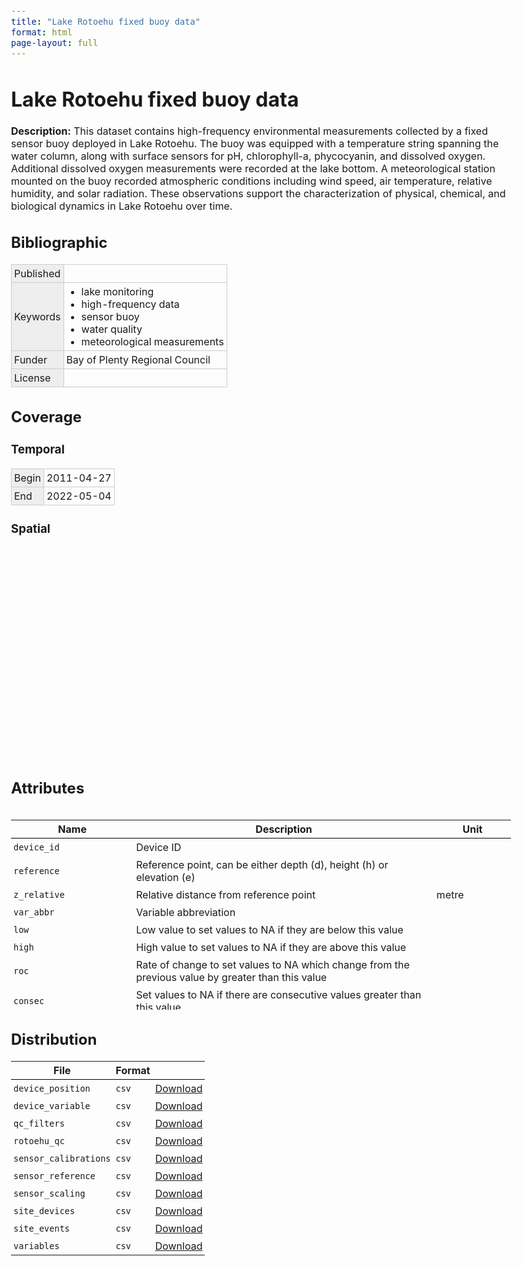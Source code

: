 ---
title: "Lake Rotoehu fixed buoy data"
format: html
page-layout: full
---

<script type="application/ld+json">
{
  "@context": "http://schema.org",
  "type": "Dataset",
  "name": "Lake Rotoehu fixed buoy data",
  "creator": [
    {
      "type": "Person",
      "id": "0000-0002-3834-8868",
      "email": "tadhg@limnotrack.com",
      "affiliation": "Limnotrack",
      "name": "Tadhg Moore"
    },
    {
      "type": "Person",
      "id": "0000-0001-5784-9767",
      "email": "chris@limnotrack.com",
      "affiliation": "Limnotrack",
      "name": "Chris McBride"
    }
  ],
  "description": "This dataset contains high-frequency environmental measurements collected by a fixed sensor buoy deployed in Lake Rotoehu. The buoy was equipped with a temperature string spanning the water column, along with surface sensors for pH, chlorophyll-a, phycocyanin, and dissolved oxygen. Additional dissolved oxygen measurements were recorded at the lake bottom. A meteorological station mounted on the buoy recorded atmospheric conditions including wind speed, air temperature, relative humidity, and solar radiation. These observations support the characterization of physical, chemical, and biological dynamics in Lake Rotoehu over time.",
  "datePublished": null,
  "keywords": ["lake monitoring", "high-frequency data", "sensor buoy", "water quality", "meteorological measurements"],
  "funder": "Bay of Plenty Regional Council",
  "temporalCoverage": "2011-04-27/2022-05-04",
  "license": null,
  "spatialCoverage": {
    "type": "Place",
    "name": "Lake Rotoehu in the Bay of Plenty region in New Zealand.",
    "geo": {
      "type": "GeoShape",
      "box": "-37.9905 176.5496 -38.0365 176.5028"
    }
  },
  "variableMeasured": [
    {
      "type": "PropertyValue",
      "unitText": null,
      "name": "device_id",
      "description": "Device ID"
    },
    {
      "type": "PropertyValue",
      "unitText": null,
      "name": "reference",
      "description": "Reference point, can be either depth (d), height (h) or elevation (e)"
    },
    {
      "type": "PropertyValue",
      "unitText": "metre",
      "name": "z_relative",
      "description": "Relative distance from reference point"
    },
    {
      "type": "PropertyValue",
      "unitText": null,
      "name": "var_abbr",
      "description": "Variable abbreviation"
    },
    {
      "type": "PropertyValue",
      "unitText": null,
      "name": "low",
      "description": "Low value to set values to NA if they are below this value"
    },
    {
      "type": "PropertyValue",
      "unitText": null,
      "name": "high",
      "description": "High value to set values to NA if they are above this value"
    },
    {
      "type": "PropertyValue",
      "unitText": null,
      "name": "roc",
      "description": "Rate of change to set values to NA which change from the previous value by greater than this value"
    },
    {
      "type": "PropertyValue",
      "unitText": null,
      "name": "consec",
      "description": "Set values to NA if there are consecutive values greater than this value"
    },
    {
      "type": "PropertyValue",
      "unitText": null,
      "name": "interp",
      "description": "Interpolate values if there is a data gap less than this value"
    },
    {
      "type": "PropertyValue",
      "unitText": null,
      "name": "date",
      "description": "Date of calibration"
    },
    {
      "type": "PropertyValue",
      "unitText": null,
      "name": "site",
      "description": "Site of measurement"
    },
    {
      "type": "PropertyValue",
      "unitText": null,
      "name": "variable",
      "description": "Variable abbreviation"
    },
    {
      "type": "PropertyValue",
      "unitText": null,
      "name": "temperature",
      "description": "Temperature at calibration"
    },
    {
      "type": "PropertyValue",
      "unitText": null,
      "name": "type",
      "description": "Type of calibration"
    },
    {
      "type": "PropertyValue",
      "unitText": null,
      "name": "comment",
      "description": "Comment"
    },
    {
      "type": "PropertyValue",
      "unitText": null,
      "name": "date",
      "description": "Date of reference measurement"
    },
    {
      "type": "PropertyValue",
      "unitText": null,
      "name": "reference_type",
      "description": "Type of reference (e.g. buffer, saturated water)"
    },
    {
      "type": "PropertyValue",
      "unitText": null,
      "name": "value_actual",
      "description": "Value of the reference"
    },
    {
      "type": "PropertyValue",
      "unitText": null,
      "name": "units_value",
      "description": "Units of the value"
    },
    {
      "type": "PropertyValue",
      "unitText": null,
      "name": "value_measured",
      "description": "Measured value by the sensor"
    },
    {
      "type": "PropertyValue",
      "unitText": null,
      "name": "units_sensor",
      "description": "Units of the sensor"
    },
    {
      "type": "PropertyValue",
      "unitText": null,
      "name": "temperature",
      "description": "Temperature of the reference type at measurement"
    },
    {
      "type": "PropertyValue",
      "unitText": null,
      "name": "date",
      "description": "Date"
    },
    {
      "type": "PropertyValue",
      "unitText": null,
      "name": "offset",
      "description": "Offset applied to sensor measurement"
    },
    {
      "type": "PropertyValue",
      "unitText": null,
      "name": "multiplier",
      "description": "Multiplier applied to sensor measurement"
    },
    {
      "type": "PropertyValue",
      "unitText": null,
      "name": "range",
      "description": "Range of measurements"
    },
    {
      "type": "PropertyValue",
      "unitText": null,
      "name": "log_multiplier",
      "description": "Multiplier applied at the logger"
    },
    {
      "type": "PropertyValue",
      "unitText": null,
      "name": "source",
      "description": "Source of information"
    },
    {
      "type": "PropertyValue",
      "unitText": null,
      "name": "date_from",
      "description": "Date device is deployed to site"
    },
    {
      "type": "PropertyValue",
      "unitText": null,
      "name": "date_to",
      "description": "Date device is retrieved from site"
    },
    {
      "type": "PropertyValue",
      "unitText": null,
      "name": "notes_device",
      "description": "Notes on the device"
    },
    {
      "type": "PropertyValue",
      "unitText": null,
      "name": "notes",
      "description": "Notes"
    },
    {
      "type": "PropertyValue",
      "unitText": null,
      "name": "site_visit",
      "description": "Was the site visited, logical value"
    },
    {
      "type": "PropertyValue",
      "unitText": null,
      "name": "variables",
      "description": "List of variables or can be all"
    },
    {
      "type": "PropertyValue",
      "unitText": null,
      "name": "action",
      "description": "Type of action at site such as deployed, removed, cleaned"
    },
    {
      "type": "PropertyValue",
      "unitText": null,
      "name": "comments",
      "description": "Comment"
    },
    {
      "type": "PropertyValue",
      "unitText": null,
      "name": "type",
      "description": "Type of variable"
    },
    {
      "type": "PropertyValue",
      "unitText": null,
      "name": "abbr",
      "description": "Abbreviation of variable"
    },
    {
      "type": "PropertyValue",
      "unitText": null,
      "name": "full_text",
      "description": "Full text variable name"
    },
    {
      "type": "PropertyValue",
      "unitText": null,
      "name": "parsed",
      "description": "Variable name to be parsed"
    },
    {
      "type": "PropertyValue",
      "unitText": null,
      "name": "label",
      "description": "Label for variable"
    },
    {
      "type": "PropertyValue",
      "unitText": null,
      "name": "datetime",
      "description": "Date and time of measurement"
    },
    {
      "type": "PropertyValue",
      "unitText": "degree_Celsius",
      "name": "qc_value_t_wtr_d50",
      "description": "Water temperature at 0.5m"
    },
    {
      "type": "PropertyValue",
      "unitText": "degree_Celsius",
      "name": "qc_value_t_wtr_d100",
      "description": "Water temperature at 1.0m"
    },
    {
      "type": "PropertyValue",
      "unitText": "degree_Celsius",
      "name": "qc_value_t_wtr_d150",
      "description": "Water temperature at 1.5m"
    },
    {
      "type": "PropertyValue",
      "unitText": "degree_Celsius",
      "name": "qc_value_t_wtr_d300",
      "description": "Water temperature at 3.0m"
    },
    {
      "type": "PropertyValue",
      "unitText": "degree_Celsius",
      "name": "qc_value_t_wtr_d500",
      "description": "Water temperature at 5.0m"
    },
    {
      "type": "PropertyValue",
      "unitText": "degree_Celsius",
      "name": "qc_value_t_wtr_d700",
      "description": "Water temperature at 7.0m"
    },
    {
      "type": "PropertyValue",
      "unitText": "degree_Celsius",
      "name": "qc_value_t_wtr_d900",
      "description": "Water temperature at 9.0m"
    },
    {
      "type": "PropertyValue",
      "unitText": "degree_Celsius",
      "name": "qc_value_t_wtr_d1000",
      "description": "Water temperature at 10.0m"
    },
    {
      "type": "PropertyValue",
      "unitText": "degree_Celsius",
      "name": "qc_value_t_wtr_d1050",
      "description": "Water temperature at 10.5m"
    },
    {
      "type": "PropertyValue",
      "unitText": "percent",
      "name": "qc_value_c_do_sat_d100",
      "description": "Dissolved oxygen percent saturation at 1.0m"
    },
    {
      "type": "PropertyValue",
      "unitText": "percent",
      "name": "qc_value_c_do_sat_d1000",
      "description": "Dissolved oxygen percent saturation at 10.0m"
    },
    {
      "type": "PropertyValue",
      "unitText": "mg/l",
      "name": "qc_value_c_do_d100",
      "description": "Dissolved oxygen concentration at 1.0m"
    },
    {
      "type": "PropertyValue",
      "unitText": "mg/l",
      "name": "qc_value_c_do_d1000",
      "description": "Dissolved oxygen concentration at 10.0m"
    },
    {
      "type": "PropertyValue",
      "unitText": "W/m2",
      "name": "qc_value_r_swd_h150",
      "description": "Shortwave radiation at 1.5m"
    },
    {
      "type": "PropertyValue",
      "unitText": "degree_Celsius",
      "name": "qc_value_t_air_h150",
      "description": "Air temperature at 1.5m"
    },
    {
      "type": "PropertyValue",
      "unitText": "hPa",
      "name": "qc_value_pr_baro_h150",
      "description": "Barometric pressure at 1.5m"
    },
    {
      "type": "PropertyValue",
      "unitText": "percent",
      "name": "qc_value_h_rh_h150",
      "description": "Relative humidity at 1.5m"
    },
    {
      "type": "PropertyValue",
      "unitText": "m/s",
      "name": "qc_value_w_spd_h150",
      "description": "Wind speed at 1.5m"
    },
    {
      "type": "PropertyValue",
      "unitText": "degree",
      "name": "qc_value_w_dir_h150",
      "description": "Wind direction at 1.5m"
    },
    {
      "type": "PropertyValue",
      "unitText": "mm",
      "name": "qc_value_pp_rain_h150",
      "description": "Rainfall at 1.5m"
    },
    {
      "type": "PropertyValue",
      "unitText": "-",
      "name": "qc_value_c_ph_d100",
      "description": "pH at 1.0m"
    },
    {
      "type": "PropertyValue",
      "unitText": "RFU",
      "name": "qc_value_f_chl_d100",
      "description": "Chlorophyll fluorescence at 1.0m"
    },
    {
      "type": "PropertyValue",
      "unitText": "RFU",
      "name": "qc_value_f_phyc_d100",
      "description": "Phyocyanin fluorescence at 1.0m"
    },
    {
      "type": "PropertyValue",
      "unitText": null,
      "name": "qc_code_t_wtr_d50",
      "description": "Quality control code for Water temperature at 0.5m"
    },
    {
      "type": "PropertyValue",
      "unitText": null,
      "name": "qc_code_t_wtr_d100",
      "description": "Quality control code for Water temperature at 1.0m"
    },
    {
      "type": "PropertyValue",
      "unitText": null,
      "name": "qc_code_t_wtr_d150",
      "description": "Quality control code for Water temperature at 1.5m"
    },
    {
      "type": "PropertyValue",
      "unitText": null,
      "name": "qc_code_t_wtr_d300",
      "description": "Quality control code for Water temperature at 3.0m"
    },
    {
      "type": "PropertyValue",
      "unitText": null,
      "name": "qc_code_t_wtr_d500",
      "description": "Quality control code for Water temperature at 5.0m"
    },
    {
      "type": "PropertyValue",
      "unitText": null,
      "name": "qc_code_t_wtr_d700",
      "description": "Quality control code for Water temperature at 7.0m"
    },
    {
      "type": "PropertyValue",
      "unitText": null,
      "name": "qc_code_t_wtr_d900",
      "description": "Quality control code for Water temperature at 9.0m"
    },
    {
      "type": "PropertyValue",
      "unitText": null,
      "name": "qc_code_t_wtr_d1000",
      "description": "Quality control code for Water temperature at 10.0m"
    },
    {
      "type": "PropertyValue",
      "unitText": null,
      "name": "qc_code_t_wtr_d1050",
      "description": "Quality control code for Water temperature at 10.5m"
    },
    {
      "type": "PropertyValue",
      "unitText": null,
      "name": "qc_code_c_do_sat_d100",
      "description": "Quality control code for Dissolved oxygen percent saturation at 1.0m"
    },
    {
      "type": "PropertyValue",
      "unitText": null,
      "name": "qc_code_c_do_sat_d1000",
      "description": "Quality control code for Dissolved oxygen percent saturation at 10.0m"
    },
    {
      "type": "PropertyValue",
      "unitText": null,
      "name": "qc_code_c_do_d100",
      "description": "Quality control code for Dissolved oxygen concentration at 1.0m"
    },
    {
      "type": "PropertyValue",
      "unitText": null,
      "name": "qc_code_c_do_d1000",
      "description": "Quality control code for Dissolved oxygen concentration at 10.0m"
    },
    {
      "type": "PropertyValue",
      "unitText": null,
      "name": "qc_code_r_swd_h150",
      "description": "Quality control code for Shortwave radiation at 1.5m"
    },
    {
      "type": "PropertyValue",
      "unitText": null,
      "name": "qc_code_t_air_h150",
      "description": "Quality control code for Air temperature at 1.5m"
    },
    {
      "type": "PropertyValue",
      "unitText": null,
      "name": "qc_code_pr_baro_h150",
      "description": "Quality control code for Barometric pressure at 1.5m"
    },
    {
      "type": "PropertyValue",
      "unitText": null,
      "name": "qc_code_h_rh_h150",
      "description": "Quality control code for Relative humidity at 1.5m"
    },
    {
      "type": "PropertyValue",
      "unitText": null,
      "name": "qc_code_w_spd_h150",
      "description": "Quality control code for Wind speed at 1.5m"
    },
    {
      "type": "PropertyValue",
      "unitText": null,
      "name": "qc_code_w_dir_h150",
      "description": "Quality control code for Wind direction at 1.5m"
    },
    {
      "type": "PropertyValue",
      "unitText": null,
      "name": "qc_code_pp_rain_h150",
      "description": "Quality control code for Rainfall at 1.5m"
    },
    {
      "type": "PropertyValue",
      "unitText": null,
      "name": "qc_code_c_ph_d100",
      "description": "Quality control code for pH at 1.0m"
    },
    {
      "type": "PropertyValue",
      "unitText": null,
      "name": "qc_code_f_chl_d100",
      "description": "Quality control code for Chlorophyll fluorescence at 1.0m"
    },
    {
      "type": "PropertyValue",
      "unitText": null,
      "name": "qc_code_f_phyc_d100",
      "description": "Quality control code for Phyocyanin fluorescence at 1.0m"
    },
    {
      "type": "PropertyValue",
      "unitText": null,
      "name": "qc_flag_t_wtr_d50",
      "description": "Flag for Water temperature at 0.5m"
    },
    {
      "type": "PropertyValue",
      "unitText": null,
      "name": "qc_flag_t_wtr_d100",
      "description": "Flag for Water temperature at 1.0m"
    },
    {
      "type": "PropertyValue",
      "unitText": null,
      "name": "qc_flag_t_wtr_d150",
      "description": "Flag for Water temperature at 1.5m"
    },
    {
      "type": "PropertyValue",
      "unitText": null,
      "name": "qc_flag_t_wtr_d300",
      "description": "Flag for Water temperature at 3.0m"
    },
    {
      "type": "PropertyValue",
      "unitText": null,
      "name": "qc_flag_t_wtr_d500",
      "description": "Flag for Water temperature at 5.0m"
    },
    {
      "type": "PropertyValue",
      "unitText": null,
      "name": "qc_flag_t_wtr_d700",
      "description": "Flag for Water temperature at 7.0m"
    },
    {
      "type": "PropertyValue",
      "unitText": null,
      "name": "qc_flag_t_wtr_d900",
      "description": "Flag for Water temperature at 9.0m"
    },
    {
      "type": "PropertyValue",
      "unitText": null,
      "name": "qc_flag_t_wtr_d1000",
      "description": "Flag for Water temperature at 10.0m"
    },
    {
      "type": "PropertyValue",
      "unitText": null,
      "name": "qc_flag_t_wtr_d1050",
      "description": "Flag for Water temperature at 10.5m"
    },
    {
      "type": "PropertyValue",
      "unitText": null,
      "name": "qc_flag_c_do_sat_d100",
      "description": "Flag for Dissolved oxygen percent saturation at 1.0m"
    },
    {
      "type": "PropertyValue",
      "unitText": null,
      "name": "qc_flag_c_do_sat_d1000",
      "description": "Flag for Dissolved oxygen percent saturation at 10.0m"
    },
    {
      "type": "PropertyValue",
      "unitText": null,
      "name": "qc_flag_c_do_d100",
      "description": "Flag for Dissolved oxygen concentration at 1.0m"
    },
    {
      "type": "PropertyValue",
      "unitText": null,
      "name": "qc_flag_c_do_d1000",
      "description": "Flag for Dissolved oxygen concentration at 10.0m"
    },
    {
      "type": "PropertyValue",
      "unitText": null,
      "name": "qc_flag_r_swd_h150",
      "description": "Flag for Shortwave radiation at 1.5m"
    },
    {
      "type": "PropertyValue",
      "unitText": null,
      "name": "qc_flag_t_air_h150",
      "description": "Flag for Air temperature at 1.5m"
    },
    {
      "type": "PropertyValue",
      "unitText": null,
      "name": "qc_flag_pr_baro_h150",
      "description": "Flag for Barometric pressure at 1.5m"
    },
    {
      "type": "PropertyValue",
      "unitText": null,
      "name": "qc_flag_h_rh_h150",
      "description": "Flag for Relative humidity at 1.5m"
    },
    {
      "type": "PropertyValue",
      "unitText": null,
      "name": "qc_flag_w_spd_h150",
      "description": "Flag for Wind speed at 1.5m"
    },
    {
      "type": "PropertyValue",
      "unitText": null,
      "name": "qc_flag_w_dir_h150",
      "description": "Flag for Wind direction at 1.5m"
    },
    {
      "type": "PropertyValue",
      "unitText": null,
      "name": "qc_flag_pp_rain_h150",
      "description": "Flag for Rainfall at 1.5m"
    },
    {
      "type": "PropertyValue",
      "unitText": null,
      "name": "qc_flag_c_ph_d100",
      "description": "Flag for pH at 1.0m"
    },
    {
      "type": "PropertyValue",
      "unitText": null,
      "name": "qc_flag_f_chl_d100",
      "description": "Flag for Chlorophyll fluorescence at 1.0m"
    },
    {
      "type": "PropertyValue",
      "unitText": null,
      "name": "qc_flag_f_phyc_d100",
      "description": "Flag for Phyocyanin fluorescence at 1.0m"
    }
  ],
  "distribution": [
    {
      "type": "DataDownload",
      "name": "device_position",
      "contentUrl": "https://github.com/limnotrack/f_rotoehu/releases/download/v0.0.1/rotoehu_data.zip",
      "encodingFormat": "csv"
    },
    {
      "type": "DataDownload",
      "name": "device_variable",
      "contentUrl": "https://github.com/limnotrack/f_rotoehu/releases/download/v0.0.1/rotoehu_data.zip",
      "encodingFormat": "csv"
    },
    {
      "type": "DataDownload",
      "name": "qc_filters",
      "contentUrl": "https://github.com/limnotrack/f_rotoehu/releases/download/v0.0.1/rotoehu_data.zip",
      "encodingFormat": "csv"
    },
    {
      "type": "DataDownload",
      "name": "rotoehu_qc",
      "contentUrl": "https://github.com/limnotrack/f_rotoehu/releases/download/v0.0.1/rotoehu_data.zip",
      "encodingFormat": "csv"
    },
    {
      "type": "DataDownload",
      "name": "sensor_calibrations",
      "contentUrl": "https://github.com/limnotrack/f_rotoehu/releases/download/v0.0.1/rotoehu_data.zip",
      "encodingFormat": "csv"
    },
    {
      "type": "DataDownload",
      "name": "sensor_reference",
      "contentUrl": "https://github.com/limnotrack/f_rotoehu/releases/download/v0.0.1/rotoehu_data.zip",
      "encodingFormat": "csv"
    },
    {
      "type": "DataDownload",
      "name": "sensor_scaling",
      "contentUrl": "https://github.com/limnotrack/f_rotoehu/releases/download/v0.0.1/rotoehu_data.zip",
      "encodingFormat": "csv"
    },
    {
      "type": "DataDownload",
      "name": "site_devices",
      "contentUrl": "https://github.com/limnotrack/f_rotoehu/releases/download/v0.0.1/rotoehu_data.zip",
      "encodingFormat": "csv"
    },
    {
      "type": "DataDownload",
      "name": "site_events",
      "contentUrl": "https://github.com/limnotrack/f_rotoehu/releases/download/v0.0.1/rotoehu_data.zip",
      "encodingFormat": "csv"
    },
    {
      "type": "DataDownload",
      "name": "variables",
      "contentUrl": "https://github.com/limnotrack/f_rotoehu/releases/download/v0.0.1/rotoehu_data.zip",
      "encodingFormat": "csv"
    }
  ]
}

</script>

<style>
  body {
    font-size: 16px;
    font-family: -apple-system, BlinkMacSystemFont, "Segoe UI", Roboto, Helvetica, Arial, sans-serif, "Apple Color Emoji", "Segoe UI Emoji", "Segoe UI Symbol";
    margin: 0 auto;
    padding: 1rem;
    max-width: 800px;
  }

  #map {
    height: 20rem;
  }

  #attributes-wrapper,
  #jsonld-wrapper {
    height: 20rem;
    overflow-y: scroll;
  }

  table {
    border-collapse: collapse;
  }

  th {
    border-bottom: 1px solid black;
  }

  th, td {
    padding: 0.25rem;
  }

  table.listing td {
    border: 1px solid #CCC;
  }

  table.listing tr td:first-child {
    background-color: #EEE;
  }

  table.listing ul {
    margin: 0 0 0 1.5rem;
    padding: 0;
  }
</style>

<h1>Lake Rotoehu fixed buoy data</h1>
<p><strong>Description:</strong> This dataset contains high-frequency environmental measurements collected by a fixed sensor buoy deployed in Lake Rotoehu. The buoy was equipped with a temperature string spanning the water column, along with surface sensors for pH, chlorophyll-a, phycocyanin, and dissolved oxygen. Additional dissolved oxygen measurements were recorded at the lake bottom. A meteorological station mounted on the buoy recorded atmospheric conditions including wind speed, air temperature, relative humidity, and solar radiation. These observations support the characterization of physical, chemical, and biological dynamics in Lake Rotoehu over time.</p>

<h2>Bibliographic</h2>

<table class="listing">
  <tr>
    <td>Published</td>
    <td></td>
  </tr>
  <tr>
    <td>Keywords</td>
    <td>
      <ul>
          <li>lake monitoring</li>
          <li>high-frequency data</li>
          <li>sensor buoy</li>
          <li>water quality</li>
          <li>meteorological measurements</li>
      </ul>
    </td>
  </tr>
  <tr>
    <td>Funder</td>
    <td>Bay of Plenty Regional Council</td>
  </tr>
  <tr>
    <td>License</td>
    <td></td>
  </tr>
</table>

<h2>Coverage</h2>

<h3>Temporal</h3>
<table class="listing">
  <tr>
    <td>Begin</td>
    <td>2011-04-27</td>
  </tr>
  <tr>
    <td>End</td>
    <td>2022-05-04</td>
  </tr>
</table>

<h3>Spatial</h3>
<pre><code></code></pre>
<div id="map"></div>

<h2>Attributes</h2>

<div id="attributes-wrapper">
  <table id="attributes">
    <thead>
      <tr>
        <th>Name</th>
        <th>Description</th>
        <th>Unit</th>
      </tr>
    </thead>
    <tbody>
      <tr>
        <td><code>device_id</code></td>
        <td>Device ID</td>
        <td></td>
      </tr>
      <tr>
        <td><code>reference</code></td>
        <td>Reference point, can be either depth (d), height (h) or elevation (e)</td>
        <td></td>
      </tr>
      <tr>
        <td><code>z_relative</code></td>
        <td>Relative distance from reference point</td>
        <td>metre</td>
      </tr>
      <tr>
        <td><code>var_abbr</code></td>
        <td>Variable abbreviation</td>
        <td></td>
      </tr>
      <tr>
        <td><code>low</code></td>
        <td>Low value to set values to NA if they are below this value</td>
        <td></td>
      </tr>
      <tr>
        <td><code>high</code></td>
        <td>High value to set values to NA if they are above this value</td>
        <td></td>
      </tr>
      <tr>
        <td><code>roc</code></td>
        <td>Rate of change to set values to NA which change from the previous value by greater than this value</td>
        <td></td>
      </tr>
      <tr>
        <td><code>consec</code></td>
        <td>Set values to NA if there are consecutive values greater than this value</td>
        <td></td>
      </tr>
      <tr>
        <td><code>interp</code></td>
        <td>Interpolate values if there is a data gap less than this value</td>
        <td></td>
      </tr>
      <tr>
        <td><code>date</code></td>
        <td>Date of calibration</td>
        <td></td>
      </tr>
      <tr>
        <td><code>site</code></td>
        <td>Site of measurement</td>
        <td></td>
      </tr>
      <tr>
        <td><code>variable</code></td>
        <td>Variable abbreviation</td>
        <td></td>
      </tr>
      <tr>
        <td><code>temperature</code></td>
        <td>Temperature at calibration</td>
        <td></td>
      </tr>
      <tr>
        <td><code>type</code></td>
        <td>Type of calibration</td>
        <td></td>
      </tr>
      <tr>
        <td><code>comment</code></td>
        <td>Comment</td>
        <td></td>
      </tr>
      <tr>
        <td><code>date</code></td>
        <td>Date of reference measurement</td>
        <td></td>
      </tr>
      <tr>
        <td><code>reference_type</code></td>
        <td>Type of reference (e.g. buffer, saturated water)</td>
        <td></td>
      </tr>
      <tr>
        <td><code>value_actual</code></td>
        <td>Value of the reference</td>
        <td></td>
      </tr>
      <tr>
        <td><code>units_value</code></td>
        <td>Units of the value</td>
        <td></td>
      </tr>
      <tr>
        <td><code>value_measured</code></td>
        <td>Measured value by the sensor</td>
        <td></td>
      </tr>
      <tr>
        <td><code>units_sensor</code></td>
        <td>Units of the sensor</td>
        <td></td>
      </tr>
      <tr>
        <td><code>temperature</code></td>
        <td>Temperature of the reference type at measurement</td>
        <td></td>
      </tr>
      <tr>
        <td><code>date</code></td>
        <td>Date</td>
        <td></td>
      </tr>
      <tr>
        <td><code>offset</code></td>
        <td>Offset applied to sensor measurement</td>
        <td></td>
      </tr>
      <tr>
        <td><code>multiplier</code></td>
        <td>Multiplier applied to sensor measurement</td>
        <td></td>
      </tr>
      <tr>
        <td><code>range</code></td>
        <td>Range of measurements</td>
        <td></td>
      </tr>
      <tr>
        <td><code>log_multiplier</code></td>
        <td>Multiplier applied at the logger</td>
        <td></td>
      </tr>
      <tr>
        <td><code>source</code></td>
        <td>Source of information</td>
        <td></td>
      </tr>
      <tr>
        <td><code>date_from</code></td>
        <td>Date device is deployed to site</td>
        <td></td>
      </tr>
      <tr>
        <td><code>date_to</code></td>
        <td>Date device is retrieved from site</td>
        <td></td>
      </tr>
      <tr>
        <td><code>notes_device</code></td>
        <td>Notes on the device</td>
        <td></td>
      </tr>
      <tr>
        <td><code>notes</code></td>
        <td>Notes</td>
        <td></td>
      </tr>
      <tr>
        <td><code>site_visit</code></td>
        <td>Was the site visited, logical value</td>
        <td></td>
      </tr>
      <tr>
        <td><code>variables</code></td>
        <td>List of variables or can be all</td>
        <td></td>
      </tr>
      <tr>
        <td><code>action</code></td>
        <td>Type of action at site such as deployed, removed, cleaned</td>
        <td></td>
      </tr>
      <tr>
        <td><code>comments</code></td>
        <td>Comment</td>
        <td></td>
      </tr>
      <tr>
        <td><code>type</code></td>
        <td>Type of variable</td>
        <td></td>
      </tr>
      <tr>
        <td><code>abbr</code></td>
        <td>Abbreviation of variable</td>
        <td></td>
      </tr>
      <tr>
        <td><code>full_text</code></td>
        <td>Full text variable name</td>
        <td></td>
      </tr>
      <tr>
        <td><code>parsed</code></td>
        <td>Variable name to be parsed</td>
        <td></td>
      </tr>
      <tr>
        <td><code>label</code></td>
        <td>Label for variable</td>
        <td></td>
      </tr>
      <tr>
        <td><code>datetime</code></td>
        <td>Date and time of measurement</td>
        <td></td>
      </tr>
      <tr>
        <td><code>qc_value_t_wtr_d50</code></td>
        <td>Water temperature at 0.5m</td>
        <td>degree_Celsius</td>
      </tr>
      <tr>
        <td><code>qc_value_t_wtr_d100</code></td>
        <td>Water temperature at 1.0m</td>
        <td>degree_Celsius</td>
      </tr>
      <tr>
        <td><code>qc_value_t_wtr_d150</code></td>
        <td>Water temperature at 1.5m</td>
        <td>degree_Celsius</td>
      </tr>
      <tr>
        <td><code>qc_value_t_wtr_d300</code></td>
        <td>Water temperature at 3.0m</td>
        <td>degree_Celsius</td>
      </tr>
      <tr>
        <td><code>qc_value_t_wtr_d500</code></td>
        <td>Water temperature at 5.0m</td>
        <td>degree_Celsius</td>
      </tr>
      <tr>
        <td><code>qc_value_t_wtr_d700</code></td>
        <td>Water temperature at 7.0m</td>
        <td>degree_Celsius</td>
      </tr>
      <tr>
        <td><code>qc_value_t_wtr_d900</code></td>
        <td>Water temperature at 9.0m</td>
        <td>degree_Celsius</td>
      </tr>
      <tr>
        <td><code>qc_value_t_wtr_d1000</code></td>
        <td>Water temperature at 10.0m</td>
        <td>degree_Celsius</td>
      </tr>
      <tr>
        <td><code>qc_value_t_wtr_d1050</code></td>
        <td>Water temperature at 10.5m</td>
        <td>degree_Celsius</td>
      </tr>
      <tr>
        <td><code>qc_value_c_do_sat_d100</code></td>
        <td>Dissolved oxygen percent saturation at 1.0m</td>
        <td>percent</td>
      </tr>
      <tr>
        <td><code>qc_value_c_do_sat_d1000</code></td>
        <td>Dissolved oxygen percent saturation at 10.0m</td>
        <td>percent</td>
      </tr>
      <tr>
        <td><code>qc_value_c_do_d100</code></td>
        <td>Dissolved oxygen concentration at 1.0m</td>
        <td>mg/l</td>
      </tr>
      <tr>
        <td><code>qc_value_c_do_d1000</code></td>
        <td>Dissolved oxygen concentration at 10.0m</td>
        <td>mg/l</td>
      </tr>
      <tr>
        <td><code>qc_value_r_swd_h150</code></td>
        <td>Shortwave radiation at 1.5m</td>
        <td>W/m2</td>
      </tr>
      <tr>
        <td><code>qc_value_t_air_h150</code></td>
        <td>Air temperature at 1.5m</td>
        <td>degree_Celsius</td>
      </tr>
      <tr>
        <td><code>qc_value_pr_baro_h150</code></td>
        <td>Barometric pressure at 1.5m</td>
        <td>hPa</td>
      </tr>
      <tr>
        <td><code>qc_value_h_rh_h150</code></td>
        <td>Relative humidity at 1.5m</td>
        <td>percent</td>
      </tr>
      <tr>
        <td><code>qc_value_w_spd_h150</code></td>
        <td>Wind speed at 1.5m</td>
        <td>m/s</td>
      </tr>
      <tr>
        <td><code>qc_value_w_dir_h150</code></td>
        <td>Wind direction at 1.5m</td>
        <td>degree</td>
      </tr>
      <tr>
        <td><code>qc_value_pp_rain_h150</code></td>
        <td>Rainfall at 1.5m</td>
        <td>mm</td>
      </tr>
      <tr>
        <td><code>qc_value_c_ph_d100</code></td>
        <td>pH at 1.0m</td>
        <td>-</td>
      </tr>
      <tr>
        <td><code>qc_value_f_chl_d100</code></td>
        <td>Chlorophyll fluorescence at 1.0m</td>
        <td>RFU</td>
      </tr>
      <tr>
        <td><code>qc_value_f_phyc_d100</code></td>
        <td>Phyocyanin fluorescence at 1.0m</td>
        <td>RFU</td>
      </tr>
      <tr>
        <td><code>qc_code_t_wtr_d50</code></td>
        <td>Quality control code for Water temperature at 0.5m</td>
        <td></td>
      </tr>
      <tr>
        <td><code>qc_code_t_wtr_d100</code></td>
        <td>Quality control code for Water temperature at 1.0m</td>
        <td></td>
      </tr>
      <tr>
        <td><code>qc_code_t_wtr_d150</code></td>
        <td>Quality control code for Water temperature at 1.5m</td>
        <td></td>
      </tr>
      <tr>
        <td><code>qc_code_t_wtr_d300</code></td>
        <td>Quality control code for Water temperature at 3.0m</td>
        <td></td>
      </tr>
      <tr>
        <td><code>qc_code_t_wtr_d500</code></td>
        <td>Quality control code for Water temperature at 5.0m</td>
        <td></td>
      </tr>
      <tr>
        <td><code>qc_code_t_wtr_d700</code></td>
        <td>Quality control code for Water temperature at 7.0m</td>
        <td></td>
      </tr>
      <tr>
        <td><code>qc_code_t_wtr_d900</code></td>
        <td>Quality control code for Water temperature at 9.0m</td>
        <td></td>
      </tr>
      <tr>
        <td><code>qc_code_t_wtr_d1000</code></td>
        <td>Quality control code for Water temperature at 10.0m</td>
        <td></td>
      </tr>
      <tr>
        <td><code>qc_code_t_wtr_d1050</code></td>
        <td>Quality control code for Water temperature at 10.5m</td>
        <td></td>
      </tr>
      <tr>
        <td><code>qc_code_c_do_sat_d100</code></td>
        <td>Quality control code for Dissolved oxygen percent saturation at 1.0m</td>
        <td></td>
      </tr>
      <tr>
        <td><code>qc_code_c_do_sat_d1000</code></td>
        <td>Quality control code for Dissolved oxygen percent saturation at 10.0m</td>
        <td></td>
      </tr>
      <tr>
        <td><code>qc_code_c_do_d100</code></td>
        <td>Quality control code for Dissolved oxygen concentration at 1.0m</td>
        <td></td>
      </tr>
      <tr>
        <td><code>qc_code_c_do_d1000</code></td>
        <td>Quality control code for Dissolved oxygen concentration at 10.0m</td>
        <td></td>
      </tr>
      <tr>
        <td><code>qc_code_r_swd_h150</code></td>
        <td>Quality control code for Shortwave radiation at 1.5m</td>
        <td></td>
      </tr>
      <tr>
        <td><code>qc_code_t_air_h150</code></td>
        <td>Quality control code for Air temperature at 1.5m</td>
        <td></td>
      </tr>
      <tr>
        <td><code>qc_code_pr_baro_h150</code></td>
        <td>Quality control code for Barometric pressure at 1.5m</td>
        <td></td>
      </tr>
      <tr>
        <td><code>qc_code_h_rh_h150</code></td>
        <td>Quality control code for Relative humidity at 1.5m</td>
        <td></td>
      </tr>
      <tr>
        <td><code>qc_code_w_spd_h150</code></td>
        <td>Quality control code for Wind speed at 1.5m</td>
        <td></td>
      </tr>
      <tr>
        <td><code>qc_code_w_dir_h150</code></td>
        <td>Quality control code for Wind direction at 1.5m</td>
        <td></td>
      </tr>
      <tr>
        <td><code>qc_code_pp_rain_h150</code></td>
        <td>Quality control code for Rainfall at 1.5m</td>
        <td></td>
      </tr>
      <tr>
        <td><code>qc_code_c_ph_d100</code></td>
        <td>Quality control code for pH at 1.0m</td>
        <td></td>
      </tr>
      <tr>
        <td><code>qc_code_f_chl_d100</code></td>
        <td>Quality control code for Chlorophyll fluorescence at 1.0m</td>
        <td></td>
      </tr>
      <tr>
        <td><code>qc_code_f_phyc_d100</code></td>
        <td>Quality control code for Phyocyanin fluorescence at 1.0m</td>
        <td></td>
      </tr>
      <tr>
        <td><code>qc_flag_t_wtr_d50</code></td>
        <td>Flag for Water temperature at 0.5m</td>
        <td></td>
      </tr>
      <tr>
        <td><code>qc_flag_t_wtr_d100</code></td>
        <td>Flag for Water temperature at 1.0m</td>
        <td></td>
      </tr>
      <tr>
        <td><code>qc_flag_t_wtr_d150</code></td>
        <td>Flag for Water temperature at 1.5m</td>
        <td></td>
      </tr>
      <tr>
        <td><code>qc_flag_t_wtr_d300</code></td>
        <td>Flag for Water temperature at 3.0m</td>
        <td></td>
      </tr>
      <tr>
        <td><code>qc_flag_t_wtr_d500</code></td>
        <td>Flag for Water temperature at 5.0m</td>
        <td></td>
      </tr>
      <tr>
        <td><code>qc_flag_t_wtr_d700</code></td>
        <td>Flag for Water temperature at 7.0m</td>
        <td></td>
      </tr>
      <tr>
        <td><code>qc_flag_t_wtr_d900</code></td>
        <td>Flag for Water temperature at 9.0m</td>
        <td></td>
      </tr>
      <tr>
        <td><code>qc_flag_t_wtr_d1000</code></td>
        <td>Flag for Water temperature at 10.0m</td>
        <td></td>
      </tr>
      <tr>
        <td><code>qc_flag_t_wtr_d1050</code></td>
        <td>Flag for Water temperature at 10.5m</td>
        <td></td>
      </tr>
      <tr>
        <td><code>qc_flag_c_do_sat_d100</code></td>
        <td>Flag for Dissolved oxygen percent saturation at 1.0m</td>
        <td></td>
      </tr>
      <tr>
        <td><code>qc_flag_c_do_sat_d1000</code></td>
        <td>Flag for Dissolved oxygen percent saturation at 10.0m</td>
        <td></td>
      </tr>
      <tr>
        <td><code>qc_flag_c_do_d100</code></td>
        <td>Flag for Dissolved oxygen concentration at 1.0m</td>
        <td></td>
      </tr>
      <tr>
        <td><code>qc_flag_c_do_d1000</code></td>
        <td>Flag for Dissolved oxygen concentration at 10.0m</td>
        <td></td>
      </tr>
      <tr>
        <td><code>qc_flag_r_swd_h150</code></td>
        <td>Flag for Shortwave radiation at 1.5m</td>
        <td></td>
      </tr>
      <tr>
        <td><code>qc_flag_t_air_h150</code></td>
        <td>Flag for Air temperature at 1.5m</td>
        <td></td>
      </tr>
      <tr>
        <td><code>qc_flag_pr_baro_h150</code></td>
        <td>Flag for Barometric pressure at 1.5m</td>
        <td></td>
      </tr>
      <tr>
        <td><code>qc_flag_h_rh_h150</code></td>
        <td>Flag for Relative humidity at 1.5m</td>
        <td></td>
      </tr>
      <tr>
        <td><code>qc_flag_w_spd_h150</code></td>
        <td>Flag for Wind speed at 1.5m</td>
        <td></td>
      </tr>
      <tr>
        <td><code>qc_flag_w_dir_h150</code></td>
        <td>Flag for Wind direction at 1.5m</td>
        <td></td>
      </tr>
      <tr>
        <td><code>qc_flag_pp_rain_h150</code></td>
        <td>Flag for Rainfall at 1.5m</td>
        <td></td>
      </tr>
      <tr>
        <td><code>qc_flag_c_ph_d100</code></td>
        <td>Flag for pH at 1.0m</td>
        <td></td>
      </tr>
      <tr>
        <td><code>qc_flag_f_chl_d100</code></td>
        <td>Flag for Chlorophyll fluorescence at 1.0m</td>
        <td></td>
      </tr>
      <tr>
        <td><code>qc_flag_f_phyc_d100</code></td>
        <td>Flag for Phyocyanin fluorescence at 1.0m</td>
        <td></td>
      </tr>
    </tbody>
  </table>
</div>

<h2>Distribution</h2>
<table>
  <thead>
    <tr>
      <th>File</th>
      <th>Format</th>
      <th>&nbsp;</th>
    </tr>
  </thead>
  <tbody>
    <tr>
      <td><code>device_position</code></td>
      <td><code>csv</code></td>
      <td><a href="https://github.com/limnotrack/f_rotoehu/releases/download/v0.0.1/rotoehu_data.zip">Download</a></td>
    </tr>
    <tr>
      <td><code>device_variable</code></td>
      <td><code>csv</code></td>
      <td><a href="https://github.com/limnotrack/f_rotoehu/releases/download/v0.0.1/rotoehu_data.zip">Download</a></td>
    </tr>
    <tr>
      <td><code>qc_filters</code></td>
      <td><code>csv</code></td>
      <td><a href="https://github.com/limnotrack/f_rotoehu/releases/download/v0.0.1/rotoehu_data.zip">Download</a></td>
    </tr>
    <tr>
      <td><code>rotoehu_qc</code></td>
      <td><code>csv</code></td>
      <td><a href="https://github.com/limnotrack/f_rotoehu/releases/download/v0.0.1/rotoehu_data.zip">Download</a></td>
    </tr>
    <tr>
      <td><code>sensor_calibrations</code></td>
      <td><code>csv</code></td>
      <td><a href="https://github.com/limnotrack/f_rotoehu/releases/download/v0.0.1/rotoehu_data.zip">Download</a></td>
    </tr>
    <tr>
      <td><code>sensor_reference</code></td>
      <td><code>csv</code></td>
      <td><a href="https://github.com/limnotrack/f_rotoehu/releases/download/v0.0.1/rotoehu_data.zip">Download</a></td>
    </tr>
    <tr>
      <td><code>sensor_scaling</code></td>
      <td><code>csv</code></td>
      <td><a href="https://github.com/limnotrack/f_rotoehu/releases/download/v0.0.1/rotoehu_data.zip">Download</a></td>
    </tr>
    <tr>
      <td><code>site_devices</code></td>
      <td><code>csv</code></td>
      <td><a href="https://github.com/limnotrack/f_rotoehu/releases/download/v0.0.1/rotoehu_data.zip">Download</a></td>
    </tr>
    <tr>
      <td><code>site_events</code></td>
      <td><code>csv</code></td>
      <td><a href="https://github.com/limnotrack/f_rotoehu/releases/download/v0.0.1/rotoehu_data.zip">Download</a></td>
    </tr>
    <tr>
      <td><code>variables</code></td>
      <td><code>csv</code></td>
      <td><a href="https://github.com/limnotrack/f_rotoehu/releases/download/v0.0.1/rotoehu_data.zip">Download</a></td>
    </tr>
  </tbody>
</table>

<link rel="stylesheet" href="https://unpkg.com/leaflet@1.6.0/dist/leaflet.css"
  integrity="sha512-xwE/Az9zrjBIphAcBb3F6JVqxf46+CDLwfLMHloNu6KEQCAWi6HcDUbeOfBIptF7tcCzusKFjFw2yuvEpDL9wQ=="
  crossorigin=""/>
<script src="https://unpkg.com/leaflet@1.6.0/dist/leaflet.js"
  integrity="sha512-gZwIG9x3wUXg2hdXF6+rVkLF/0Vi9U8D2Ntg4Ga5I5BZpVkVxlJWbSQtXPSiUTtC0TjtGOmxa1AJPuV0CPthew=="
  crossorigin=""></script>
<script>
  var mymap = L.map('map').setView([-38.0135, 176.5262], 1);

  L.tileLayer('https://{s}.tile.openstreetmap.org/{z}/{x}/{y}.png', {
    attribution: 'Map data &copy; <a href="https://www.openstreetmap.org/">OpenStreetMap</a>',
    maxZoom: 18,
  }).addTo(mymap);

  var polygon = L.polygon([[ -37.9905, 176.5496], [ -38.0365, 176.5496], [ -38.0365, 176.5028], [ -37.9905, 176.5028]]).addTo(mymap);
</script>
